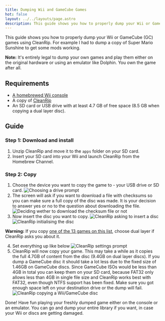 ```yaml
---
title: Dumping Wii and GameCube Games
hot: false
layout: ../../layouts/page.astro
description: This guide shows you how to properly dump your Wii or GameCube games
---
```



This guide shows you how to properly dump your Wii or GameCube (GC) games using CleanRip. For example I had to dump a copy of Super Mario Sunshine to get some mods working.

<Warning>**Note:** It's entirely legal to dump your own games and play them either on the original hardware or using an emulator like Dolphin. You own the game after all.</Warning>

## Requirements

* <a href="https://wii.guide/" target="_blank">A homebrewed Wii console</a>
* A copy of <a href="https://github.com/emukidid/cleanrip/releases/latest" target="_blank">CleanRip</a>
* An SD card or USB drive with at least 4.7 GB of free space (8.5 GB when copying a dual layer disc).

## Guide

### Step 1: Download and install

1. Unzip CleanRip and move it to the `apps` folder on your SD card.
2. Insert your SD card into your Wii and launch CleanRip from the Homebrew Channel.

### Step 2: Copy

1. Choose the device you want to copy the game to - your USB drive or SD card.
   ![Choosing a drive prompt](/wii-dump-guide/1.png)
2. The screen will ask if you want to download a file with checksums so you can make sure a full copy of the disc was made. It is your decision to answer yes or no to the question about downloading the file.
   ![Deciding wether to download the checksum file or not](/wii-dump-guide/2.png)
3. Now insert the disc you want to copy.
   ![CleanRip asking to insert a disc](/wii-dump-guide/3.png)
   ![CleanRip initialising the disc](/wii-dump-guide/4.png)

<Warning>**Warning:** If you copy <a href="https://wiki.dolphin-emu.org/index.php?title=Category:Dual_Layer_Disc_games" target="_blank">one of the 13 games on this list</a>, choose dual layer if CleanRip asks you about it.</Warning>

4. Set everything up like below
   ![CleanRip settings prompt](/wii-dump-guide/5.png)
5. CleanRip will now copy your game. This may take a while as it copies the full 4.7GB of content from the disc (9.4GB on dual layer discs). If you dump a GameCube disc it should take a lot less due to the fixed size of 1.46GB on GameCube discs. Since GameCube ISOs would be less than 4GB in total you can keep them on your SD card, because FAT32 only allows less than 4GB in single file size and CleanRip works best with FAT32, even though NTFS support has been fixed. Make sure you got enough space left on your destination drive or the dump will fail.
   ![CleanRip copying a Wii/GameCube disc](/wii-dump-guide/6.png)

Done! Have fun playing your freshly dumped game either on the console or an emulator. You can go and dump your entire library if you want, in case your Wii or discs are getting damaged.